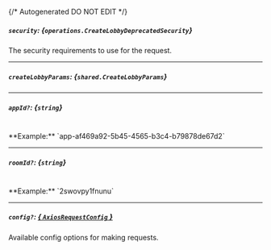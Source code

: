 {/* Autogenerated DO NOT EDIT  */}

##### `security`: *{`operations.CreateLobbyDeprecatedSecurity`}*
The security requirements to use for the request.
<Collapsible openLabel={Labels.showProperties} closeLabel={Labels.hideProperties}>
    <CreateLobbyDeprecatedSecurity/>
</Collapsible>

---
##### `createLobbyParams`: *{`shared.CreateLobbyParams`}*
<Collapsible openLabel={Labels.showProperties} closeLabel={Labels.hideProperties}>
    <CreateLobbyParams/>
</Collapsible>

---
##### `appId?`: *{`string`}*
<br/>
**Example:** `app-af469a92-5b45-4565-b3c4-b79878de67d2`

---
##### `roomId?`: *{`string`}*
<br/>
**Example:** `2swovpy1fnunu`

---
##### `config?`: [*{ `AxiosRequestConfig` }*](https://axios-http.com/docs/req_config)
Available config options for making requests.


